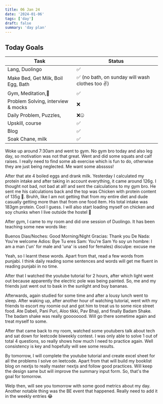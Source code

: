 ```yaml
---
title: 06 Jan 24
date: '2024-01-06'
tags: ['day']
draft: false
summary: 'day plan'
---
```


## Today Goals

| Task                               | Status                                           |
| ---------------------------------- | ------------------------------------------------ |
| Lang, Duolingo                     | ✅                                               |
| Make Bed, Get Milk, Boil Egg, Bath | ✅ (no bath, on sunday will wash clothes too ✌️) |
| Gym, Meditation,🙏                 | ✅                                               |
| Problem Solving, interview & mocks | ❌                                               |
| Daily Problem, Puzzles,            | ❌🤐                                             |
| Upskill, course                    | ✅                                               |
| Blog                               | ✅                                               |
| Soak Chane, milk                   | ✅                                               |

Woke up around 7:30am and went to gym. No gym bro today and also leg day, so motivation was not that great.
Went and did some squats and calf raises. I really need to find some ab exercise which is fun to do, otherwise they are just being neglected.
Me want some absssss!

After that ate 4 boiled eggs and drank milk. Yesterday I calculated my protein intake and after taking in account everything, it came around 126g.
I thought not bad, not bad at all! and sent the calculations to my gym bro. He sent me his calculations back and the top was Chicken with protein content of 135g 🙂. Bruhh, like I am not getting that from my entire diet and dude casually getting more than that from one food item. His total intake was 183gm protein. Cool I guess. I will also start loading myself on chicken and soy chunks when I live outside the hostel 😤

After gym, I came to my room and did one session of Duolingo. It has been teaching some new words like:

Buenos Dias/Noches: Good Morning/Night
Gracias: Thank you
De Nada: You're welcome
Adios: Bye
Tu eres Sam: You're Sam
Yo soy un hombre: I am a man ('un' for male and 'una' is used for females)
disculpe: excuse me

Yeah, so I learnt these words. Apart from that, read a few words from punjabi. I think daily reading some sentences and words will get me fluent
in reading punjabi in no time.

After that I watched the youtube tutorial for 2 hours, after which light went out because apparently the electric pole was being painted. So, me and
my friends just went out to bask in the sunlight and buy bananas.

Afterwards, again studied for some time and after a lousy lunch went to sleep.
After waking up, after another hour of watching tutorial, went with my friends to escort my roomie out and got him to treat us to some
nice street food.
Ate Dabeli, Pani Puri, Aloo tikki, Pav Bhaji, and finally Badam Shake. The badam shake was really goooooood. Will go there sometime again and treat myself to some.

After that came back to my room, watched some youtubers talk about tech and sat down for leetcode biweekly contest. I was only able to solve 1 out of total 4 questions, so really shows how much I need to practice again. Well consistency is key and hopefully will see some results.

By tomorrow, I will complete the youtube tutorial and create excel sheet for all the problems I solve on leetcode.
Apart from that will build my booklist blog on nextjs to really master nextjs and follow good practices. Will keep the design same but will improve the
summary input form. So, that's the goal for tomorrow.

Welp then, will see you tomorrow with some good metrics about my day.
Another notable thing was the BE event that happened. Really need to add it in the weekly entries 😂
